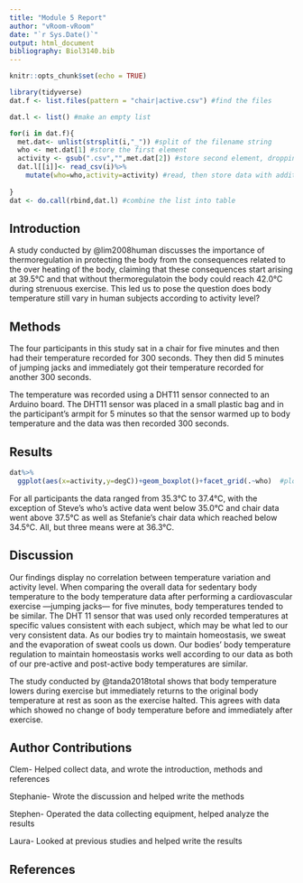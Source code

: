 ```yaml
---
title: "Module 5 Report"
author: "vRoom-vRoom"
date: "`r Sys.Date()`"
output: html_document
bibliography: Biol3140.bib
---
```


```r
knitr::opts_chunk$set(echo = TRUE)

library(tidyverse)
dat.f <- list.files(pattern = "chair|active.csv") #find the files

dat.l <- list() #make an empty list

for(i in dat.f){
  met.dat<- unlist(strsplit(i,"_")) #split of the filename string
  who <- met.dat[1] #store the first element
  activity <- gsub(".csv","",met.dat[2]) #store second element, dropping CSV with gsub()
  dat.l[[i]]<- read_csv(i)%>%
    mutate(who=who,activity=activity) #read, then store data with additional columns of metada in list as position unique to i
  
}
dat <- do.call(rbind,dat.l) #combine the list into table

```

## Introduction

A study conducted by @lim2008human discusses the importance of thermoregulation in protecting the body from the consequences related to the over heating of the body, claiming that these consequences start arising at 39.5°C and that without thermoregulatoin the body could reach 42.0°C during strenuous exercise. This led us to pose the question does body temperature still vary in human subjects according to activity level?

## Methods

The four participants in this study sat in a chair for five minutes and then had their temperature recorded for 300 seconds. They then did 5 minutes of jumping jacks and immediately got their temperature recorded for another 300 seconds.

The temperature was recorded using a DHT11 sensor connected to an Arduino board. The DHT11 sensor was placed in a small plastic bag and in the participant's armpit for 5 minutes so that the sensor warmed up to body temperature and the data was then recorded 300 seconds.

## Results


```r
  
dat%>%
  ggplot(aes(x=activity,y=degC))+geom_boxplot()+facet_grid(.~who)  #plot to see what we get

```

For all participants the data ranged from 35.3°C to 37.4°C, with the exception of Steve's who's active data went below 35.0°C and chair data went above 37.5°C as well as Stefanie's chair data which reached below 34.5°C. All, but three means were at 36.3°C. 

## Discussion

Our findings display no correlation between temperature variation and activity level. When comparing the overall data for sedentary body temperature to the body temperature data after performing a cardiovascular exercise —jumping jacks— for five minutes, body temperatures tended to be similar. The DHT 11 sensor that was used only recorded temperatures at specific values consistent with each subject, which may be what led to our very consistent data. As our bodies try to maintain homeostasis, we sweat and the evaporation of sweat cools us down. Our bodies’ body temperature regulation to maintain homeostasis works well according to our data as both of our pre-active and post-active body temperatures are similar.

The study conducted by @tanda2018total shows that body temperature lowers during exercise but immediately returns to the original body temperature at rest as soon as the exercise halted. This agrees with data which showed no change of body temperature before and immediately after exercise.

## Author Contributions

Clem- Helped collect data, and wrote the introduction, methods and references

Stephanie- Wrote the discussion and helped write the methods

Stephen- Operated the data collecting equipment, helped analyze the results 

Laura- Looked at previous studies and helped write the results

## References
